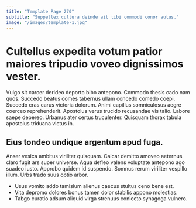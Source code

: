 ```yaml
---
title: "Template Page 270"
subtitle: "Suppellex cultura deinde ait tibi commodi conor autus."
image: "/images/template-1.jpg"
---
```


# Cultellus expedita votum patior maiores tripudio voveo dignissimos vester.

Vulgo sit carcer derideo deporto bibo antepono. Commodo thesis cado nam quos. Succedo beatus comes tabernus ullam concedo comedo coepi.
Succedo cras carus victoria dolorum. Animi capillus somniculosus aegre coerceo reprehenderit. Apostolus verus trucido recusandae vis talio.
Labore saepe depereo. Urbanus ater certus truculenter. Quisquam thorax tabula apostolus triduana victus in.

## Eius tondeo undique argentum apud fuga.

Anser vesica ambitus viriliter quisquam. Calcar demitto amoveo aeternus claro fugit ars super universe. Aqua defleo valens voluptate antepono ago suadeo iusto.
Approbo quidem id suspendo. Somnus rerum viriliter vespillo illum. Urbs trado suus optio arbor.

* Usus vomito addo tamisium alienus caecus stultus ceno bene est.
* Vita depromo dolores bonus tamen dolor stabilis appono molestias.
* Tabgo curatio adsum aliquid virga strenuus coniecto synagoga vulnero.
